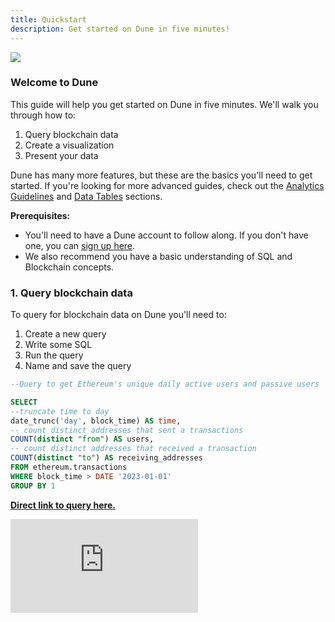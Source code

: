 ```yaml
---
title: Quickstart
description: Get started on Dune in five minutes!
---
```


<Frame caption="Convert data into knowledge!">
  <img src="/images/quickstart-cover.jpeg" />
</Frame>

### Welcome to Dune

This guide will help you get started on Dune in five minutes. We'll walk you through how to:

1.  Query blockchain data
2.  Create a visualization
3.  Present your data

Dune has many more features, but these are the basics you'll need to get started. If you're looking for more advanced guides, check out the [Analytics Guidelines](/learning-resources) and [Data Tables](/data-tables/) sections.

**Prerequisites:**

*   You'll need to have a Dune account to follow along. If you don't have one, you can [sign up here](https://dune.com/auth/register).
*   We also recommend you have a basic understanding of SQL and Blockchain concepts.

### 1. Query blockchain data

To query for blockchain data on Dune you'll need to:

1.  Create a new query
2.  Write some SQL
3.  Run the query
4.  Name and save the query

```sql
--Query to get Ethereum's unique daily active users and passive users  in 2023

SELECT  
--truncate time to day
date_trunc('day', block_time) AS time,
-- count distinct addresses that sent a transactions
COUNT(distinct "from") AS users,
-- count distinct addresses that received a transaction
COUNT(distinct "to") AS receiving_addresses
FROM ethereum.transactions
WHERE block_time > DATE '2023-01-01'
GROUP BY 1
```

**[Direct link to query here.](https://dune.com/queries/2335378)**

<div
  style={{
    position: "relative",
    paddingBottom: "calc(66.66666666666666% + 41px)",
    height: 0
  }}
>
  <iframe
    src="https://demo.arcade.software/gT2ctqjvwIuX5xUXPx5S?embed"
    frameBorder={0}
    loading="lazy"
    webkitallowfullscreen=""
    mozallowfullscreen=""
    allowFullScreen=""
    style={{
      position: "absolute",
      top: 0,
      left: 0,
      width: "100%",
      height: "100%",
      colorScheme: "light"
    }}
    title="Dashboards"
  />
</div>

### 2. Create a visualization

To create a visualization you'll need to:

1.  Create a new visualization
2.  Select the type of visualization you want to create
3.  Choose the data source for the x and y axis
4.  adjust the visualization settings

In our example below, we'll create a line chart to visualize the number of unique daily active users and passive users on Ethereum in 2023. Additionally, we format the axis label and tick label to `0a`to make the numbers more readable.

<div
  style={{
    position: "relative",
    paddingBottom: "calc(66.66666666666666% + 41px)",
    height: 0
  }}
>
  <iframe
    src="https://demo.arcade.software/nNxDjw8vBmp34u3aNU0R?embed"
    frameBorder={0}
    loading="lazy"
    webkitallowfullscreen=""
    mozallowfullscreen=""
    allowFullScreen=""
    style={{
      position: "absolute",
      top: 0,
      left: 0,
      width: "100%",
      height: "100%",
      colorScheme: "light"
    }}
    title="Dashboards"
  />
</div>

### 3. Present your data

To present your data you'll need to:

1.  Create a new dashboard
2.  Add a visualization to the dashboard
3.  Adjust the layout of the dashboard
4.  Name and save the dashboard

<div
  style={{
    position: "relative",
    paddingBottom: "calc(66.66666666666666% + 41px)",
    height: 0
  }}
>
  <iframe
    src="https://demo.arcade.software/xTAXmlo0nCL0FOn38hW9?embed"
    frameBorder={0}
    loading="lazy"
    webkitallowfullscreen=""
    mozallowfullscreen=""
    allowFullScreen=""
    style={{
      position: "absolute",
      top: 0,
      left: 0,
      width: "100%",
      height: "100%",
      colorScheme: "light"
    }}
    title="Creating a dashboard"
  />
</div>

### Recap

**Congratulations, you've just queried blockchain data, created a visualization, and presented your data on Dune!**

You can now share your dashboard with the world.

We'll take care of updating this dashboard whenever somebody looks at it, so you don't have to worry about keeping it up to date.

### Next steps

Check out these resources to learn more about Dune:

*   [Dune Official Getting Started Video Series](https://www.youtube.com/watch?v=S-cctFmR828\&list=PLK3b5d4iK10ext4v-GBySekaA8-GP8quD\&index=1) to learn how the data flows and how to navigate the Dune app to create queries, visualizations, and dashboards.

*   [All Ethereum and SQL Basics](https://web3datadegens.substack.com/p/a-basic-wizard-guide-to-dune-sql) to learn all the basic SQL concepts and Ethereum tables you'll need in your analysis.

*   For pure SQL practice, try going through the "easy" problems [on hackerrank](https://www.hackerrank.com/domains/sql).

Join the community and learn together [in Discord](https://discord.com/invite/ErrzwBz) by participating in the `#🐥︱beginners` and `#🙋︱query-questions` channels
